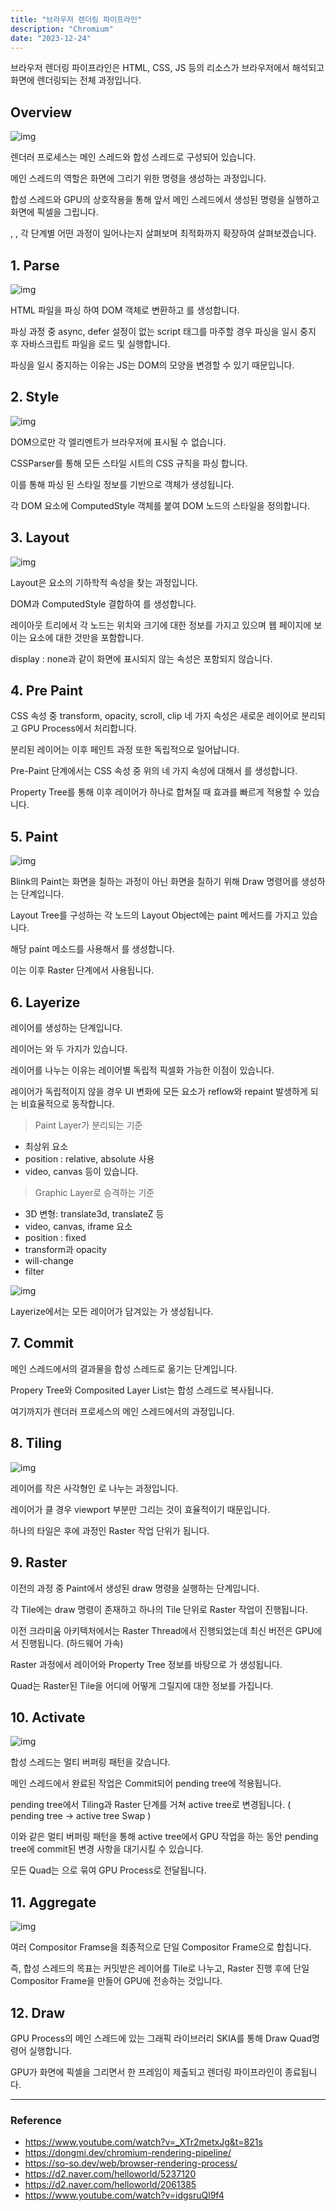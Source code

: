 ```yaml
---
title: "브라우저 렌더링 파이프라인"
description: "Chromium"
date: "2023-12-24"
---
```


브라우저 렌더링 파이프라인은 HTML, CSS, JS 등의 리소스가 브라우저에서 해석되고 화면에 렌더링되는 전체 과정입니다.

## Overview

![img](https://github.com/jeongdopark/H-Logger/assets/72500346/0713067f-7dbb-49f5-aaf4-9714d8ddaf40)

렌더러 프로세스는 메인 스레드와 합성 스레드로 구성되어 있습니다.

메인 스레드의 역할은 화면에 그리기 위한 명령을 생성하는 과정입니다.

합성 스레드와 GPU의 상호작용을 통해 앞서 메인 스레드에서 생성된 명령을 실행하고 화면에 픽셀을 그립니다.

<Highlight text="메인 스레드" />, <Highlight text="합성 스레드" />, <Highlight text="GPU 프로세스" /> 각 단계별 어떤 과정이
일어나는지 살펴보며 최적화까지 확장하여 살펴보겠습니다.

## 1. Parse

![img](https://github.com/jeongdopark/H-Logger/assets/72500346/8091045e-8f20-4456-aa91-4d96629a462f)

HTML 파일을 파싱 하여 DOM 객체로 변환하고 <Highlight text="DOM Tree"/>를 생성합니다.

파싱 과정 중 async, defer 설정이 없는 script 태그를 마주할 경우 파싱을 일시 중지 후 자바스크립트 파일을 로드 및 실행합니다.

파싱을 일시 중지하는 이유는 JS는 DOM의 모양을 변경할 수 있기 때문입니다.

## 2. Style

![img](https://github.com/jeongdopark/H-Logger/assets/72500346/efac3c0d-0c1b-4513-b697-bcfeefd4ead9)

DOM으로만 각 엘리멘트가 브라우저에 표시될 수 없습니다.

CSSParser를 통해 모든 스타일 시트의 CSS 규칙을 파싱 합니다.

이를 통해 파싱 된 스타일 정보를 기반으로 <Highlight text="ComputedStyle (CSSOM)"/>객체가 생성됩니다.

각 DOM 요소에 ComputedStyle 객체를 붙여 DOM 노드의 스타일을 정의합니다.

## 3. Layout

![img](https://github.com/jeongdopark/H-Logger/assets/72500346/7ac15d61-330c-4128-af91-08174ed8d3a7)

Layout은 요소의 기하학적 속성을 찾는 과정입니다.

DOM과 ComputedStyle 결합하여 <Highlight text="Layout Tree"/>를 생성합니다.

레이아웃 트리에서 각 노드는 위치와 크기에 대한 정보를 가지고 있으며 웹 페이지에 보이는 요소에 대한 것만을 포함합니다.

display : none과 같이 화면에 표시되지 않는 속성은 포함되지 않습니다.

## 4. Pre Paint

CSS 속성 중 transform, opacity, scroll, clip 네 가지 속성은 새로운 레이어로 분리되고 GPU Process에서 처리합니다.

분리된 레이어는 이후 페인트 과정 또한 독립적으로 일어납니다.

Pre-Paint 단계에서는 CSS 속성 중 위의 네 가지 속성에 대해서 <Highlight text="Property Tree"/>를 생성합니다.

Property Tree를 통해 이후 레이어가 하나로 합쳐질 때 효과를 빠르게 적용할 수 있습니다.

## 5. Paint

![img](https://github.com/jeongdopark/H-Logger/assets/72500346/f8c018e9-8372-4b98-828d-92e4531f8520)

Blink의 Paint는 화면을 칠하는 과정이 아닌 화면을 칠하기 위해 Draw 명령어를 생성하는 단계입니다.

Layout Tree를 구성하는 각 노드의 Layout Object에는 paint 메서드를 가지고 있습니다.

해당 paint 메소드를 사용해서 <Highlight text="Paint Record"/>를 생성합니다.

이는 이후 Raster 단계에서 사용됩니다.

## 6. Layerize

레이어를 생성하는 단계입니다.

레이어는 <Highlight text="Paint Layer"/>와 <Highlight text="Graphic Layer"/> 두 가지가 있습니다.

레이어를 나누는 이유는 레이어별 독립적 픽셀화 가능한 이점이 있습니다.

레이어가 독립적이지 않을 경우 UI 변화에 모든 요소가 reflow와 repaint 발생하게 되는 비효율적으로 동작합니다.

> Paint Layer가 분리되는 기준

- 최상위 요소
- position : relative, absolute 사용
- video, canvas
  등이 있습니다.

> Graphic Layer로 승격하는 기준

- 3D 변형: translate3d, translateZ 등
- video, canvas, iframe 요소
- position : fixed
- transform과 opacity
- will-change
- filter

![img](https://github.com/jeongdopark/xeraph-blog/assets/72500346/52eee19c-7e46-45da-90b9-58b1fc43c66d)

Layerize에서는 모든 레이어가 담겨있는 <Highlight text="Composited Layer List"/>가 생성됩니다.

## 7. Commit

메인 스레드에서의 결과물을 합성 스레드로 옮기는 단계입니다.

Propery Tree와 Composited Layer List는 합성 스레드로 복사됩니다.

여기까지가 렌더러 프로세스의 메인 스레드에서의 과정입니다.

## 8. Tiling

![img](https://github.com/jeongdopark/H-Logger/assets/72500346/98d71b72-0a33-4ec8-aa91-8d79c317f93a)

레이어를 작은 사각형인 <Highlight text="Tile"/>로 나누는 과정입니다.

레이어가 클 경우 viewport 부분만 그리는 것이 효율적이기 때문입니다.

하나의 타일은 후에 과정인 Raster 작업 단위가 됩니다.

## 9. Raster

이전의 과정 중 Paint에서 생성된 draw 명령을 실행하는 단계입니다.

각 Tile에는 draw 명령이 존재하고 하나의 Tile 단위로 Raster 작업이 진행됩니다.

이전 크라미움 아키텍처에서는 Raster Thread에서 진행되었는데 최신 버전은 GPU에서 진행됩니다. (하드웨어 가속)

Raster 과정에서 레이어와 Property Tree 정보를 바탕으로 <Highlight text="Quad"/>가 생성됩니다.

Quad는 Raster된 Tile을 어디에 어떻게 그릴지에 대한 정보를 가집니다.

## 10. Activate

![img](https://github.com/jeongdopark/H-Logger/assets/72500346/99604683-9c91-4a56-965d-04d22a9d7d74)

합성 스레드는 멀티 버퍼링 패턴을 갖습니다.

메인 스레드에서 완료된 작업은 Commit되어 pending tree에 적용됩니다.

pending tree에서 Tiling과 Raster 단계를 거쳐 active tree로 변경됩니다. ( pending tree -> active tree Swap )

이와 같은 멀티 버퍼링 패턴을 통해 active tree에서 GPU 작업을 하는 동안 pending tree에 commit된 변경 사항을 대기시킬 수 있습니다.

모든 Quad는 <Highlight text="Compositor Frame"/>으로 묶여 GPU Process로 전달됩니다.

## 11. Aggregate

![img](https://github.com/jeongdopark/H-Logger/assets/72500346/1509bab7-ff88-41ba-9847-39824ee27a56)

여러 Compositor Framse을 최종적으로 단일 Compositor Frame으로 합칩니다.

즉, 합성 스레드의 목표는 커밋받은 레이어를 Tile로 나누고, Raster 진행 후에 단일 Compositor Frame을 만들어 GPU에 전송하는 것입니다.

## 12. Draw

GPU Process의 메인 스레드에 있는 그래픽 라이브러리 SKIA를 통해 Draw Quad명령어 실행합니다.

GPU가 화면에 픽셀을 그리면서 한 프레임이 제출되고 렌더링 파이프라인이 종료됩니다.

---

### Reference

- https://www.youtube.com/watch?v=_XTr2metxJg&t=821s
- https://dongmi.dev/chromium-rendering-pipeline/
- https://so-so.dev/web/browser-rendering-process/
- https://d2.naver.com/helloworld/5237120
- https://d2.naver.com/helloworld/2061385
- https://www.youtube.com/watch?v=idgsruQl9f4
